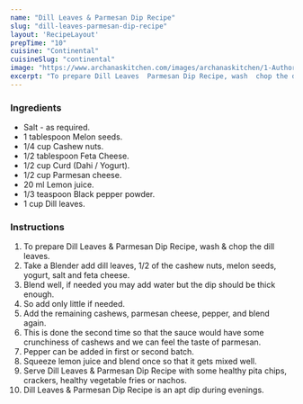 ---
name: "Dill Leaves & Parmesan Dip Recipe"
slug: "dill-leaves-parmesan-dip-recipe"
layout: 'RecipeLayout'
prepTime: "10"
cuisine: "Continental"
cuisineSlug: "continental"
image: "https://www.archanaskitchen.com/images/archanaskitchen/1-Author/Neeru_Srikanth/Dill_Leaves__Parmesan_Dip.jpg"
excerpt: "To prepare Dill Leaves  Parmesan Dip Recipe, wash  chop the dill leaves"
---

### Ingredients

- Salt - as required.
- 1 tablespoon Melon seeds.
- 1/4 cup Cashew nuts.
- 1/2 tablespoon Feta Cheese.
- 1/2 cup Curd (Dahi / Yogurt).
- 1/2 cup Parmesan cheese.
- 20 ml Lemon juice.
- 1/3 teaspoon Black pepper powder.
- 1 cup Dill leaves.

### Instructions

1. To prepare Dill Leaves & Parmesan Dip Recipe, wash & chop the dill leaves.
1. Take a Blender add dill leaves, 1/2 of the cashew nuts, melon seeds, yogurt, salt and feta cheese.
1. Blend well, if needed you may add water but the dip should be thick enough.
1. So add only little if needed.
1. Add the remaining cashews, parmesan cheese, pepper, and blend again.
1. This is done the second time so that the sauce would have some crunchiness of cashews and we can feel the taste of parmesan.
1. Pepper can be added in first or second batch.
1. Squeeze lemon juice and blend once so that it gets mixed well.
1. Serve Dill Leaves & Parmesan Dip Recipe with some healthy pita chips, crackers, healthy vegetable fries or nachos.
1. Dill Leaves & Parmesan Dip Recipe is an apt dip during evenings.
